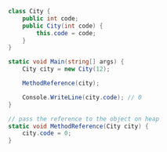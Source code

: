```csharp
class City {
	public int code;
	public City(int code) {
		this.code = code;
	}
}

static void Main(string[] args) {
	City city = new City(12);

	MethodReference(city);

	Console.WriteLine(city.code); // 0
}

// pass the reference to the object on heap
static void MethodReference(City city) {
	city.code = 0;
}
```